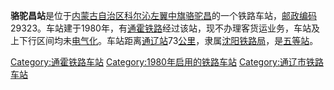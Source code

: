 {{noteTA
|1=zh-cn:始发车次; zh-hk:列車班次;
|2=zh-cn:车次; zh-hk:班次;
}}
{{Infobox China railway station 
|车站名称 = 骆驼昌站
|车站名称拼音 = 
|车站地址 = [[内蒙古自治区|内蒙古自治区]][[科尔沁左翼中旗|科尔沁左翼中旗]]
|归属 = [[沈阳铁路局|沈阳铁路局]]
|车站等级 = [[五等站_(中铁)|五等站]]
|线路 = [[通霍铁路|通霍铁路]]
}}
'''骆驼昌站'''是位于[[内蒙古自治区|内蒙古自治区]][[科尔沁左翼中旗|科尔沁左翼中旗]][[骆驼昌|骆驼昌]]的一个铁路车站，[[邮政编码|邮政编码]]29323。车站建于1980年，有[[通霍铁路|通霍铁路]]经过该站，现不办理客货运业务，车站及上下行区间均未[[电气化|电气化]]。车站距离[[通辽站|通辽站]]73[[公里|公里]]，隶属[[沈阳铁路局|沈阳铁路局]]，是[[五等站_(中铁)|五等站]]。

{{start rail box}}
{{s-inop|[[舍伯吐站|舍伯吐站]]}}
{{s-line|[[通霍铁路|通霍铁路]]}}
{{s-inop|[[前十家站|前十家站]]}}
{{end box}}
{{通霍铁路}}
{{铁路车站小作品}}
{{内蒙古小作品}}

[[Category:通霍铁路车站|Category:通霍铁路车站]]
[[Category:1980年启用的铁路车站|Category:1980年启用的铁路车站]]
[[Category:通辽市铁路车站|Category:通辽市铁路车站]]